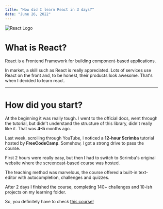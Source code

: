 ```yaml
---
title: "How did I learn React in 3 days?"
date: "June 26, 2022"
---
```


![React Logo](https://reactjs.org/logo-og.png)

# What is React?

React is a Frontend Framework for building component-based applications.

In market, a skill such as React is really appreciated. Lots of services use React on the front and, to be honest, their products look awesome. That's when I decided to learn react.

---

# How did you start?

At the beginning it was really tough. I went to the official docs, went through the tutorial, but didn't understand the structure of this library, didn't really like it. That was **4-5** months ago.

Last week, scrolling through YouTube, I noticed a **12-hour Scrimba** tutorial hosted by **FreeCodeCamp**. Somehow, I got a strong drive to pass the course.

First 2 hours were really easy, but then I had to switch to Scrimba's original website where the screencast-based course was hosted.

The teaching method was marvelous, the course offered a built-in text-editor with autocompletion, challenges and quizzes.

After 2 days I finished the course, completing 140+ challenges and 10-ish projects on my learning folder.

So, you definitely have to check [this course!](https://www.youtube.com/watch?v=bMknfKXIFA8)
